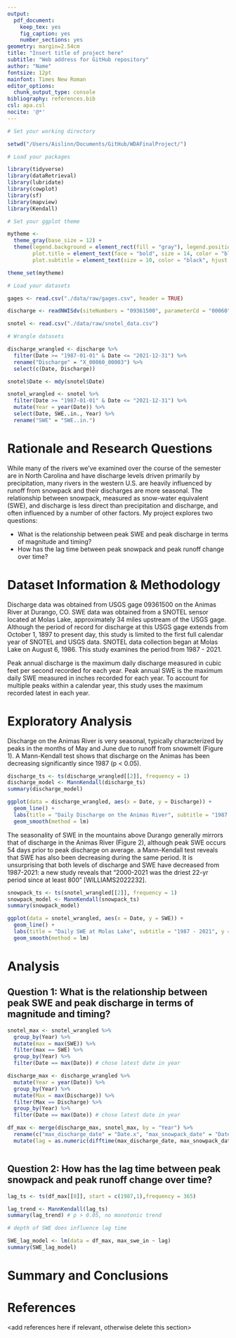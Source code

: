 ```yaml
---
output: 
  pdf_document:
    keep_tex: yes
    fig_caption: yes
    number_sections: yes
geometry: margin=2.54cm
title: "Insert title of project here"
subtitle: "Web address for GitHub repository"
author: "Name"
fontsize: 12pt
mainfont: Times New Roman
editor_options: 
  chunk_output_type: console
bibliography: references.bib
csl: apa.csl
nocite: '@*'
---
```


\newpage

```r
# Set your working directory

setwd("/Users/Aislinn/Documents/GitHub/WDAFinalProject/")

# Load your packages

library(tidyverse)
library(dataRetrieval)
library(lubridate)
library(cowplot)
library(sf)
library(mapview)
library(Kendall)

# Set your ggplot theme

mytheme <-
  theme_gray(base_size = 12) +
  theme(legend.background = element_rect(fill = "gray"), legend.position = "bottom",
        plot.title = element_text(face = "bold", size = 14, color = "black", hjust = 0.5),
        plot.subtitle = element_text(size = 10, color = "black", hjust = 0.5))

theme_set(mytheme)

# Load your datasets

gages <- read.csv("./data/raw/gages.csv", header = TRUE)

discharge <- readNWISdv(siteNumbers = "09361500", parameterCd = "00060", startDate = "", endDate = "")

snotel <- read.csv("./data/raw/snotel_data.csv")

# Wrangle datasets

discharge_wrangled <- discharge %>%
  filter(Date >= "1987-01-01" & Date <= "2021-12-31") %>% 
  rename("Discharge" = "X_00060_00003") %>%
  select(c(Date, Discharge))

snotel$Date <- mdy(snotel$Date)

snotel_wrangled <- snotel %>%
  filter(Date >= "1987-01-01" & Date <= "2021-12-31") %>%
  mutate(Year = year(Date)) %>%
  select(Date, SWE..in., Year) %>%
  rename("SWE" = "SWE..in.")

```


# Rationale and Research Questions

While many of the rivers we've examined over the course of the semester are in North Carolina and have discharge levels driven primarily by precipitation, many rivers in the western U.S. are heavily influenced by runoff from snowpack and their discharges are more seasonal. The relationship between snowpack, measured as snow-water equivalent (SWE), and discharge is less direct than precipitation and discharge, and often influenced by a number of other factors. My project explores two questions:

* What is the relationship between peak SWE and peak discharge in terms of magnitude and timing?
* How has the lag time between peak snowpack and peak runoff change over time?


\newpage

# Dataset Information & Methodology

Discharge data was obtained from USGS gage 09361500 on the Animas River at Durango, CO. SWE data was obtained from a SNOTEL sensor located at Molas Lake, approximately 34 miles upstream of the USGS gage. Although the period of record for discharge at this USGS gage extends from October 1, 1897 to present day, this study is limited to the first full calendar year of SNOTEL and USGS data. SNOTEL data collection began at Molas Lake on August 6, 1986. This study examines the period from 1987 - 2021.

Peak annual discharge is the maximum daily discharge measured in cubic feet per second recorded for each year. Peak annual SWE is the maximum daily SWE measured in inches recorded for each year. To account for multiple peaks within a calendar year, this study uses the maximum recorded latest in each year.

\newpage

# Exploratory Analysis 

Discharge on the Animas River is very seasonal, typically characterized by peaks in the months of May and June due to runoff from snowmelt (Figure 1). A Mann-Kendall test shows that discharge on the Animas has been decreasing significantly since 1987 (p < 0.05).

```r

discharge_ts <- ts(discharge_wrangled[[2]], frequency = 1)
discharge_model <- MannKendall(discharge_ts)
summary(discharge_model)

ggplot(data = discharge_wrangled, aes(x = Date, y = Discharge)) +
  geom_line() +
  labs(title = "Daily Discharge on the Animas River", subtitle = "1987 - 2021", y = "Discharge (cfs)") + 
  geom_smooth(method = lm)


```


The seasonality of SWE in the mountains above Durango generally mirrors that of discharge in the Animas River (Figure 2), although peak SWE occurs 54 days prior to peak discharge on average. a Mann-Kendall test reveals that SWE has also been decreasing during the same period. It is unsurprising that both levels of discharge and SWE have decreased from 1987-2021: a new study reveals that "2000-2021 was the driest 22-yr period since at least 800" [WILLIAMS2022232].

```r

snowpack_ts <- ts(snotel_wrangled[[2]], frequency = 1)
snowpack_model <- MannKendall(snowpack_ts)
summary(snowpack_model)

ggplot(data = snotel_wrangled, aes(x = Date, y = SWE)) +
  geom_line() +
  labs(title = "Daily SWE at Molas Lake", subtitle = "1987 - 2021", y = "SWE (in)") + 
  geom_smooth(method = lm)


```

\newpage

# Analysis


## Question 1: What is the relationship between peak SWE and peak discharge in terms of magnitude and timing?

```r

snotel_max <- snotel_wrangled %>%
  group_by(Year) %>%
  mutate(max = max(SWE)) %>%
  filter(max == SWE) %>%
  group_by(Year) %>%
  filter(Date == max(Date)) # chose latest date in year

discharge_max <- discharge_wrangled %>%
  mutate(Year = year(Date)) %>%
  group_by(Year) %>%
  mutate(Max = max(Discharge)) %>%
  filter(Max == Discharge) %>%
  group_by(Year) %>%
  filter(Date == max(Date)) # chose latest date in year

df_max <- merge(discharge_max, snotel_max, by = "Year") %>%
  rename(c("max_discharge_date" = "Date.x", "max_snowpack_date" = "Date.y"), "max_discharge_cfs" = "Max", "max_swe_in" = "max") %>%
  mutate(lag = as.numeric(difftime(max_discharge_date, max_snowpack_date, units = "days")))



```


## Question 2: How has the lag time between peak snowpack and peak runoff change over time?


```r

lag_ts <- ts(df_max[[8]], start = c(1987,1),frequency = 365)

lag_trend <- MannKendall(lag_ts)
summary(lag_trend) # p > 0.05, no monotonic trend

# depth of SWE does influence lag time

SWE_lag_model <- lm(data = df_max, max_swe_in ~ lag)
summary(SWE_lag_model)


```


\newpage

# Summary and Conclusions




\newpage

# References
<add references here if relevant, otherwise delete this section> 
